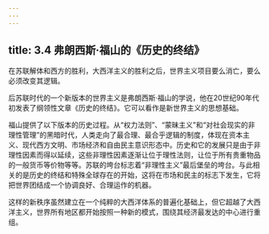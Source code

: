 ```yaml
---
---
---
```

title: 3.4 弗朗西斯·福山的《历史的终结》
---



在苏联解体和西方的胜利，大西洋主义的胜利之后，世界主义项目要么消亡，要么必须改变其逻辑。

后苏联时代的一个新版本的世界主义是弗朗西斯·福山的学说，他在20世纪90年代初发表了纲领性文章《历史的终结》。它可以看作是新世界主义的思想基础。

福山提供了以下版本的历史过程。从“权力法则”、“蒙昧主义”和“对社会现实的非理性管理”的黑暗时代，人类走向了最合理、最合乎逻辑的制度，体现在资本主义、现代西方文明、市场经济和自由民主意识形态中。历史和它的发展只是由于非理性因素而得以延续，这些非理性因素逐渐让位于理性法则，让位于所有贵重物品的一般货币等价物等等。苏联的垮台标志着“非理性主义”最后堡垒的垮台。与此相关的是历史的终结和特殊全球存在的开始，这将在市场和民主的标志下发生，它将把世界团结成一个协调良好、合理运作的机器。

这样的新秩序虽然建立在一个纯粹的大西洋体系的普遍化基础上，但它超越了大西洋主义，世界所有地区都开始按照一种新的模式，围绕其经济最发达的中心进行重组。